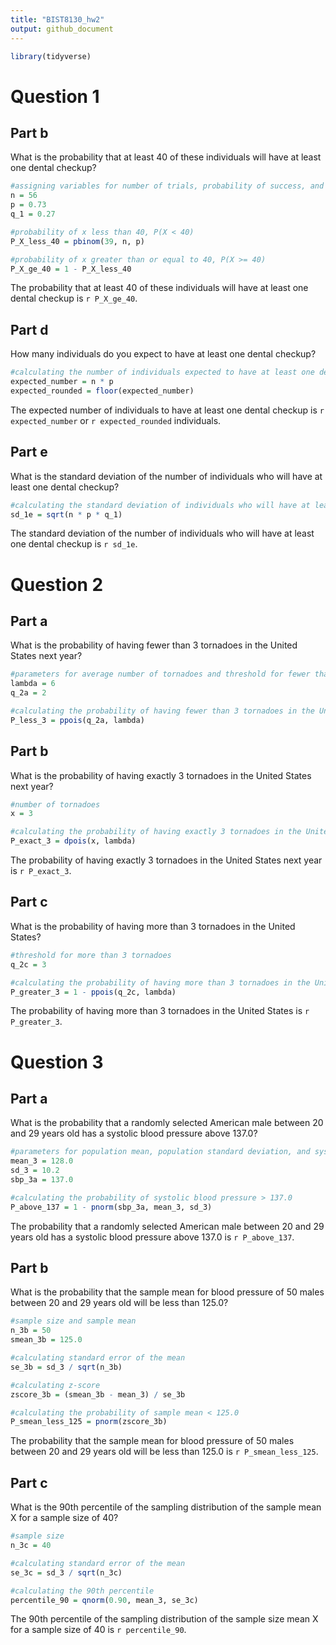 ```yaml
---
title: "BIST8130_hw2"
output: github_document
---
```


```r
library(tidyverse)
```

# Question 1
## Part b

What is the probability that at least 40 of these individuals will have at least one dental checkup?

```r
#assigning variables for number of trials, probability of success, and probability of failure
n = 56
p = 0.73
q_1 = 0.27
```

```r
#probability of x less than 40, P(X < 40)
P_X_less_40 = pbinom(39, n, p)
```

```r
#probability of x greater than or equal to 40, P(X >= 40)
P_X_ge_40 = 1 - P_X_less_40
```

The probability that at least 40 of these individuals will have at least one dental checkup is `r P_X_ge_40`.



## Part d

How many individuals do you expect to have at least one dental checkup?

```r
#calculating the number of individuals expected to have at least one dental checkup
expected_number = n * p
expected_rounded = floor(expected_number)
```

The expected number of individuals to have at least one dental checkup is `r expected_number` or `r expected_rounded` individuals.

## Part e

What is the standard deviation of the number of individuals who will have at least one dental checkup?

```r
#calculating the standard deviation of individuals who will have at least one dental checkup
sd_1e = sqrt(n * p * q_1)
```

The standard deviation of the number of individuals who will have at least one dental checkup is `r sd_1e`.


# Question 2

## Part a

What is the probability of having fewer than 3 tornadoes in the United States next year?

```r
#parameters for average number of tornadoes and threshold for fewer than 3 tornadoes
lambda = 6
q_2a = 2
```

```r
#calculating the probability of having fewer than 3 tornadoes in the United States next year
P_less_3 = ppois(q_2a, lambda)
```

## Part b

What is the probability of having exactly 3 tornadoes in the United States next year?

```r
#number of tornadoes
x = 3
```

```r
#calculating the probability of having exactly 3 tornadoes in the United States next year
P_exact_3 = dpois(x, lambda)
```

The probability of having exactly 3 tornadoes in the United States next year is `r P_exact_3`.

## Part c

What is the probability of having more than 3 tornadoes in the United States?

```r
#threshold for more than 3 tornadoes
q_2c = 3
```

```r
#calculating the probability of having more than 3 tornadoes in the United States
P_greater_3 = 1 - ppois(q_2c, lambda)
```

The probability of having more than 3 tornadoes in the United States is `r P_greater_3`.


# Question 3

## Part a

What is the probability that a randomly selected American male between 20 and 29 years old has a systolic blood pressure above 137.0?
```r
#parameters for population mean, population standard deviation, and systolic blood pressure threshold
mean_3 = 128.0
sd_3 = 10.2
sbp_3a = 137.0
```

```r
#calculating the probability of systolic blood pressure > 137.0
P_above_137 = 1 - pnorm(sbp_3a, mean_3, sd_3)
```

The probability that a randomly selected American male between 20 and 29 years old has a systolic blood pressure above 137.0 is `r P_above_137`.

## Part b

What is the probability that the sample mean for blood pressure of 50 males between 20 and 29 years old will be less than 125.0?

```r
#sample size and sample mean
n_3b = 50
smean_3b = 125.0
```

```r
#calculating standard error of the mean
se_3b = sd_3 / sqrt(n_3b)
```

```r
#calculating z-score
zscore_3b = (smean_3b - mean_3) / se_3b
```

```r
#calculating the probability of sample mean < 125.0
P_smean_less_125 = pnorm(zscore_3b)
```

The probability that the sample mean for blood pressure of 50 males between 20 and 29 years old will be less than 125.0 is `r P_smean_less_125`.

## Part c

What is the 90th percentile of the sampling distribution of the sample mean X for a sample size of 40?

```r
#sample size
n_3c = 40
```

```r
#calculating standard error of the mean
se_3c = sd_3 / sqrt(n_3c)
```

```r
#calculating the 90th percentile
percentile_90 = qnorm(0.90, mean_3, se_3c)
```

The 90th percentile of the sampling distribution of the sample size mean X for a sample size of 40 is `r percentile_90`.